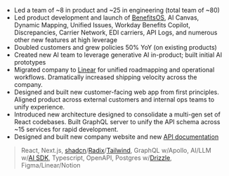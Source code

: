  <Cover
  src="/img/covers/canvas.jpg"
  alt="Noyo"
  caption="Noyo AI Benefits Canvas"
/> 

- Led a team of ~8 in product and ~25 in engineering (total team of ~80)
- Led product development and launch of [BenefitsOS](https://noyo.com/os), AI Canvas, Dynamic Mapping,
Unified Issues, Workday Benefits Copilot, Discrepancies, Carrier Network, EDI carriers,
API Logs, and numerous other new features at high leverage
- Doubled customers and grew policies 50% YoY (on existing products)
- Created new AI team to leverage generative AI in-product; built initial AI prototypes
- Migrated company to [Linear](https://linear.app/homepage) for unified roadmapping and operational workflows.
Dramatically increased shipping velocity across the company.
- Designed and built new customer-facing web app from first principles.
Aligned product across external customers and internal ops teams to unify experience.
- Introduced new architecture designed to consolidate a multi-gen set of React codebases.
Built GraphQL server to unify the API schema across ~15 services for rapid development.
- Designed and built new company website and new [API documentation](https://docs.noyo.com/)

> React, Next.js, [shadcn](https://ui.shadcn.com/docs/installation)/[Radix](https://www.radix-ui.com/primitives)/[Tailwind](https://tailwindcss.com/), GraphQL w/Apollo, AI/LLM w/[AI SDK](https://ai-sdk.dev/),
Typescript, OpenAPI, Postgres w/[Drizzle](https://orm.drizzle.team/), Figma/Linear/Notion